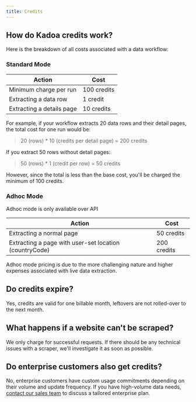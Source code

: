```yaml
---
title: Credits
---
```


## How do Kadoa credits work?

Here is the breakdown of all costs associated with a data workflow:

### Standard Mode

| Action                       | Cost          |
| ---------------------------- | ------------- |
| Minimum charge per run       | 100 credits   |
| Extracting a data row        | 1 credit      |
| Extracting a details page    | 10 credits    |

For example, if your workflow extracts 20 data rows and their detail pages, the total cost for one run would be:

> 20 (rows) * 10 (credits per detail page) = 200 credits

If you extract 50 rows without detail pages:

> 50 (rows) * 1 (credit per row) = 50 credits

However, since the total is less than the base cost, you'll be charged the minimum of 100 credits.

### Adhoc Mode

Adhoc mode is only available over API

| Action                                                 | Cost          |
| ------------------------------------------------------ | ------------- |
| Extracting a normal page                               | 50 credits    |
| Extracting a page with user-set location (countryCode) | 200 credits   |

Adhoc mode pricing is due to the more challenging nature and higher expenses associated with live data extraction.

## Do credits expire?

Yes, credits are valid for one billable month, leftovers are not rolled-over to the next month.

## What happens if a website can't be scraped?

We only charge for successful requests. If there should be any technical issues with a scraper, we'll investigate it as soon as possible.

## Do enterprise customers also get credits?

No, enterprise customers have custom usage commitments depending on their volume and update frequency.
If you have high-volume data needs, [contact our sales team](https://www.kadoa.com/pricing/enterprise) to discuss a tailored enterprise plan.
